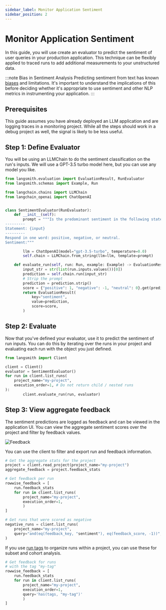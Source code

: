 ```yaml
---
sidebar_label: Monitor Application Sentiment
sidebar_position: 2
---
```


# Monitor Application Sentiment

In this guide, you will use create an evaluator to predict the sentiment of user queries in your production application. This technique can be flexibly applied to traced runs to add additional measurements to your unstructured data.

:::note Bias in Sentiment Analysis
Predicting sentiment from text has known [biases](https://arxiv.org/abs/1805.04508) and limitations. It's important to understand the implications of this before deciding whether it's appropriate to use sentiment and other NLP metrics in instrumenting your application.
:::

## Prerequisites

This guide assumes you have already deployed an LLM application and are logging traces in a monitoring project. While all the steps should work in a debug project as well, the signal is likely to be less useful.

## Step 1: Define Evaluator

You will be using an LLMChain to do the sentiment classification on the run's inputs. We will use a GPT-3.5 turbo model here, but you can use any model you like.

```python
from langsmith.evaluation import EvaluationResult, RunEvaluator
from langsmith.schemas import Example, Run

from langchain.chains import LLMChain
from langchain_openai import ChatOpenAI


class SentimentEvaluator(RunEvaluator):
    def __init__(self):
        prompt = """Is the predominant sentiment in the following statement positive, negative, or neutral?
---------
Statement: {input}
---------
Respond in one word: positive, negative, or neutral.
Sentiment:"""

        llm = ChatOpenAI(model="gpt-3.5-turbo", temperature=0.0)
        self.chain = LLMChain.from_string(llm=llm, template=prompt)

    def evaluate_run(self, run: Run, example: Example) -> EvaluationResult:
        input_str = str(list(run.inputs.values())[0])
        prediction = self.chain.run(input_str)
        # Strip the prompt
        prediction = prediction.strip()
        score = {"positive": 1, "negative": -1, "neutral": 0}.get(prediction)
        return EvaluationResult(
            key="sentiment",
            value=prediction,
            score=score,
        )
```

## Step 2: Evaluate

Now that you've defined your evaluator, use it to predict the sentiment of run inputs. You can do this by iterating over the runs in your project and evaluating each run with the object you just defined.

```python
from langsmith import Client

client = Client()
evaluator = SentimentEvaluator()
for run in client.list_runs(
    project_name="my-project",
    execution_order=1, # Do not return child / nested runs
):
        client.evaluate_run(run, evaluator)
```

## Step 3: View aggregate feedback

The sentiment predictions are logged as feedback and can be viewed in the application UI. You can view the aggregate sentiment scores over the project and filter by feedback values.

![Feedback](static/aggregate-feedback.png)

You can use the client to filter and export run and feedback information.

```python
# Get the aggregate stats for the project
project = client.read_project(project_name="my-project")
aggregate_feedback = project.feedback_stats

# Get feedback per run
rowwise_feedback = [
    run.feedback_stats
    for run in client.list_runs(
        project_name="my-project",
        execution_order=1,
        )
]

# Get runs that were scored as negative
negative_runs = client.list_runs(
    project_name="my-project",
    query="and(eq(feedback_key, "sentiment"), eq(feedback_score, -1))",
)
```

If you use [run tags](../../tracing/tracing-faq#how-do-i-add-tags-to-runs) to organize runs within a project, you can use these for subset and cohort analysis.

```python
# Get feedback for runs
# with the tag "my-tag"
rowwise_feedback = [
    run.feedback_stats
    for run in client.list_runs(
        project_name="my-project",
        execution_order=1,
        query='has(tags, "my-tag")'
        )
]
```
